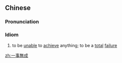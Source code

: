 {{also|一事无成}}
==Chinese==
{{zh-forms|s=一事无成|type=22}}

===Pronunciation===
{{zh-pron
|m=一shìwúchéng
|c=jat1 si6 mou4 sing4
|h=pfs=yit-sṳ-vù-sṳ̀n
|cat=cy
}}

===Idiom===
{{zh-idiom}}

# to be [[unable]] to [[achieve]] anything; to be a [[total]] [[failure]]

[[zh:一事無成]]